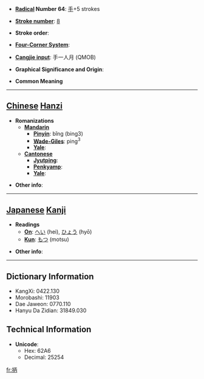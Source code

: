 * '''[[Wiktionary:Chinese radical index| Radical]] Number 64''': [[Wiktionary:Chinese radical index 手|手]]+5 strokes

* '''[[Wiktionary:Chinese total strokes index|Stroke number]]''': [[Wiktionary:Chinese total strokes index 8|8]]

* '''Stroke order''': 

* '''[[Wiktionary:Chinese four corner index|Four-Corner System]]''': 

* '''[[Wiktionary:Chinese Cangjie index|Cangjie input]]''': 手一人月 (QMOB)

* '''Graphical Significance and Origin''': 

* '''Common Meaning'''

----

== [[Chinese]] [[Hanzi]] ==

* '''Romanizations'''
** '''[[Mandarin]]'''
*** '''[[Pinyin]]''': bǐng (bing3)
*** '''[[Wade-Giles]]''': ping<sup>3</sup>
*** '''[[Yale]]''': 
** '''[[Cantonese]]'''
*** '''[[Jyutping]]''':
*** '''[[Penkyamp]]''': 
*** '''[[Yale]]''': 

* '''Other info''': 

----

== [[Japanese]] [[Kanji]] ==

* '''Readings'''
** '''[[On]]''': [[へい]] (hei), [[ひょう]] (hyō)
** '''[[Kun]]''': [[もつ]] (motsu)

* '''Other info''':  

----

== Dictionary Information ==

* KangXi: 0422.130
* Morobashi: 11903
* Dae Jaweon: 0770.110
* Hanyu Da Zidian: 31849.030

== Technical Information ==

* '''Unicode''':
** Hex: 62A6
** Decimal: 25254

[[fr:抦]]